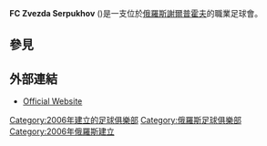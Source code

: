 {{Infobox football club
| clubname   = 謝爾普霍夫紅星足球會
| image      = <!-- 檔案不存在 [[Image:Logo_of_FC_Zvezda_Serpukhov.gif|Image:Logo of FC Zvezda Serpukhov.gif]] ，可從英文維基百科取得 -->
| fullname   = Football Club Zvezda Serpukhov
| nickname   =
| founded    = {{start date and age|df=yes|2006}}
| dissolved  =
| ground     = [[謝爾普霍夫|謝爾普霍夫]][[勞動體育場|勞動體育場]]
| capacity   =
| chairman = [[Boris_Goryachkin|Boris Goryachkin]]
| manager = [[Aleksandr_Sakharov|Aleksandr Sakharov]] (caretaker)
| league     = 
| season     = 
| position   = 
|pattern_la1=_blueshoulders|pattern_b1=_blueshoulders|pattern_ra1=_blueshoulders|
  leftarm1=FF0033|body1=ff0033|rightarm1=FF0033|shorts1=FF0033|socks1=FF0033
|pattern_la2=_redshoulders|pattern_b2=_redshoulders|pattern_ra2=_redshoulders|
  leftarm2=3333aa|body2=3333aa|rightarm2=3333aa|shorts2=3333aa|socks2=3333aa|
}}

'''FC Zvezda Serpukhov''' ({{lang-ru|ФК «Звезда» Серпухов}})是一支位於[[俄羅斯|俄羅斯]][[謝爾普霍夫|謝爾普霍夫]]的職業足球會。

==參見==
{{Reflist}}

==外部連結==
*[https://web.archive.org/web/20090421064358/http://www.football-zvezda.ru/ Official Website]

[[Category:2006年建立的足球俱樂部|Category:2006年建立的足球俱樂部]]
[[Category:俄羅斯足球俱樂部|Category:俄羅斯足球俱樂部]]
[[Category:2006年俄羅斯建立|Category:2006年俄羅斯建立]]